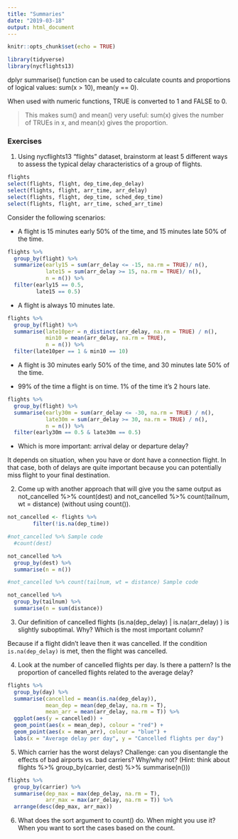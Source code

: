 ```yaml
---
title: "Summaries"
date: "2019-03-18"
output: html_document
---
```


```r
knitr::opts_chunk$set(echo = TRUE)
```


```r
library(tidyverse)
library(nycflights13)
```

dplyr summarise() function can be used to calculate counts and proportions of logical values: sum(x > 10), mean(y == 0). 

When used with numeric functions, TRUE is converted to 1 and FALSE to 0. 

> This makes sum() and mean() very useful: sum(x) gives the number of TRUEs in x, and mean(x) gives the proportion.

### Exercises

1. Using nycflights13 "flights" dataset, brainstorm at least 5 different ways to assess the typical delay characteristics of a group of flights. 

```r
flights
select(flights, flight, dep_time,dep_delay)
select(flights, flight, arr_time, arr_delay)
select(flights, flight, dep_time, sched_dep_time)
select(flights, flight, arr_time, sched_arr_time)
```


Consider the following scenarios:

  - A flight is 15 minutes early 50% of the time, and 15 minutes late 50% of the time.

```r
flights %>%
  group_by(flight) %>%
  summarize(early15 = sum(arr_delay <= -15, na.rm = TRUE)/ n(),
            late15 = sum(arr_delay >= 15, na.rm = TRUE)/ n(),
            n = n()) %>%
  filter(early15 == 0.5,
         late15 == 0.5)
```


  - A flight is always 10 minutes late.

```r
flights %>% 
  group_by(flight) %>% 
  summarise(late10per = n_distinct(arr_delay, na.rm = TRUE) / n(), 
            min10 = mean(arr_delay, na.rm = TRUE),
            n = n()) %>%
  filter(late10per == 1 & min10 == 10)
```

  - A flight is 30 minutes early 50% of the time, and 30 minutes late 50% of the time.

  - 99% of the time a flight is on time. 1% of the time it’s 2 hours late.

```r
flights %>% 
  group_by(flight) %>% 
  summarise(early30m = sum(arr_delay <= -30, na.rm = TRUE) / n(),
            late30m = sum(arr_delay >= 30, na.rm = TRUE) / n(),
            n = n()) %>% 
  filter(early30m == 0.5 & late30m == 0.5)
```


  - Which is more important: arrival delay or departure delay?
  
It depends on situation, when you have or dont have a connection flight. In that case, both of delays are quite important because you can potentially miss flight to your final destination.  

2. Come up with another approach that will give you the same output as not_cancelled %>% count(dest) and not_cancelled %>% count(tailnum, wt = distance) (without using count()).
```r
not_cancelled <- flights %>% 
        filter(!is.na(dep_time))

#not_cancelled %>% Sample code
  #count(dest)

not_cancelled %>% 
  group_by(dest) %>% 
  summarise(n = n())

#not_cancelled %>% count(tailnum, wt = distance) Sample code

not_cancelled %>% 
  group_by(tailnum) %>% 
  summarise(n = sum(distance))
```


3. Our definition of cancelled flights (is.na(dep_delay) | is.na(arr_delay) ) is slightly suboptimal. Why? Which is the most important column?

Because if a flight didn't leave then it was cancelled. If the condition `is.na(dep_delay)` is met, then the flight was cancelled.

4. Look at the number of cancelled flights per day. Is there a pattern? Is the proportion of cancelled flights related to the average delay?
```r
flights %>%
  group_by(day) %>%
  summarise(cancelled = mean(is.na(dep_delay)),
            mean_dep = mean(dep_delay, na.rm = T),
            mean_arr = mean(arr_delay, na.rm = T)) %>%
  ggplot(aes(y = cancelled)) +
  geom_point(aes(x = mean_dep), colour = "red") +
  geom_point(aes(x = mean_arr), colour = "blue") +
  labs(x = "Average delay per day", y = "Cancelled flights per day")
```

5. Which carrier has the worst delays? Challenge: can you disentangle the effects of bad airports vs. bad carriers? Why/why not? (Hint: think about flights %>% group_by(carrier, dest) %>% summarise(n()))
```r
flights %>%
  group_by(carrier) %>%
  summarise(dep_max = max(dep_delay, na.rm = T),
            arr_max = max(arr_delay, na.rm = T)) %>%
  arrange(desc(dep_max, arr_max))
```

6. What does the sort argument to count() do. When might you use it?
When you want to sort the cases based on the count.
